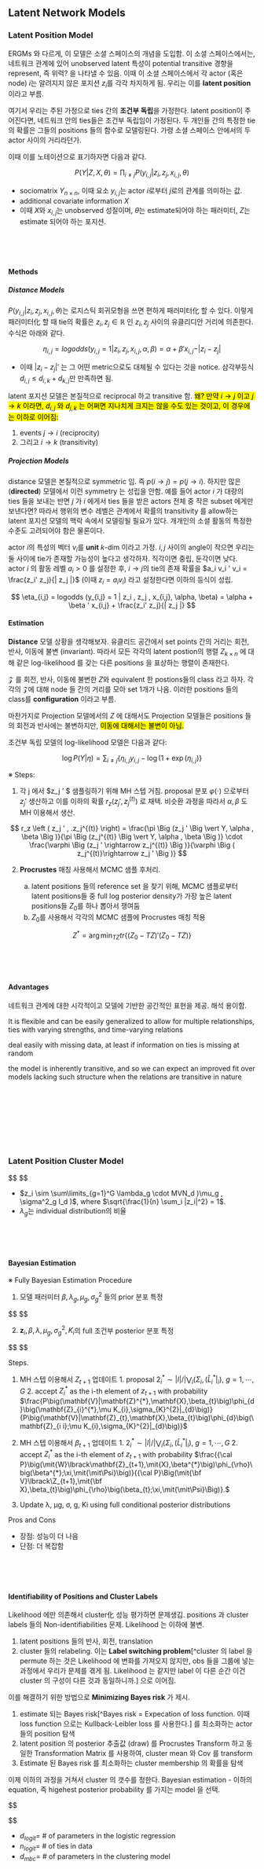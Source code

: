 ## Latent Network Models

### Latent Position Model


ERGMs 와 다르게, 이 모델은 소셜 스페이스의 개념을 도입함. 이 소셜 스페이스에서는, 네트워크 관계에 있어 unobserved latent 특성이 potential transitive 경향을 represent, 즉 위력? 을 나타낼 수 있음. 이때 이 소셜 스페이스에서 각 actor (혹은 node) $i$는 알려지지 않은 포지션 $z_i$를 각각 차지하게 됨. 우리는 이를 **latent position** 이라고 부름.

여기서 우리는 주된 가정으로 ties 간의 **조건부 독립**을 가정한다. latent position이 주어진다면, 네트워크 안의 ties들은 조건부 독립임이 가정된다. 두 개인들 간의 특정한 tie의 확률은 그들의 positions 들의 함수로 모델링된다. 가령 소셜 스페이스 안에서의 두 actor 사이의 거리라던가.


이때 이를 노테이션으로 표기하자면 다음과 같다.

$$
P(Y | Z, X, \theta) = \prod_{i \not = j} P(y_{i,j} | z_i , z_j , x_{i,j}, \theta)
$$

- sociomatrix $Y_{n \times n}$, 이때 요소 $y_{i,j}$는 actor $i$로부터 $j$로의 관계를 의미하는 값.
- additional covariate information $X$
- 이때 $X$와 $x_{i,j}$는 unobserved 성질이며, $\theta$는 estimate되어야 하는 패러미터, $Z$는 estimate 되어야 하는 포지션.


<br>
<br>
<br>


#### Methods

##### Distance Models

$P(y_{i,j} | z_i , z_j , x_{i,j}, \theta)$는 로지스틱 회귀모형을 쓰면 편하게 패러미터化 할 수 있다. 이렇게 패러미터化 할 때 tie의 확률은 $z_i , z_j \in \mathbb R$ 인 $z_i , z_j$ 사이의 유클리디안 거리에 의존한다. 수식은 아래와 같다.

$$
\eta_{i,j} = logodds (y_{i,j} = 1 | z_i , z_j , x_{i,j}, \alpha, \beta) = \alpha + \beta ' x_{i,j} - |z_i - z_j |
$$

- 이때 $|z_i - z_j |'$ 는 그 어떤 metric으로도 대체될 수 있다는 것을 notice. 삼각부등식 $d_{i,j} \le d_{i,k} + d_{k,j}$만 만족하면 됨. 

latent 포지션 모델은 본질적으로 reciprocal 하고 transitive 함. <mark>왜? 만약 $i \rightarrow j$ 이고 $j \rightarrow k$ 이라면, $d_{i,j}$ 와 $d_{j,k}$ 는 어쩌면 지나치게 크지는 않을 수도 있는 것이고, 이 경우에는 이하로 이어짐: </mark>

1. events $j \rightarrow i$ (reciprocity)
2. 그리고 $i \rightarrow k$ (transitivity)



##### Projection Models

distance 모델은 본질적으로 symmetric 임. 즉 $p(i → j) = p(j → i)$. 하지만 많은 (**directed**) 모델에서 이런 symmetry 는 성립을 안함. 예를 들어 actor $i$ 가 대량의 ties 들을 보내는 반면 $j$ 가 $i$ 에게서 ties 들을 받은 actors 전체 중 작은 subset 에게만 보낸다면? 따라서 행위의 변수 레벨은 관계에서 확률의 transitivity 를 allow하는 latent 포지션 모델의 맥락 속에서 모델링될 필요가 있다. 개개인의 소셜 활동의 특정한 수준도 고려되어야 함은 물론이다.

actor $i$의 특성의 벡터 $v_i$를 **unit** $k$-dim 이라고 가정. $i,j$ 사이의 angle이 작으면 우리는 둘 사이에 tie가 존재할 가능성이 높다고 생각하자. 직각이면 중립, 둔각이면 낮다. actor $i$ 의 활동 레벨 $a_i >0$ 를 설정한 후, $i→j$의 tie의 존재 확률을 $a_i v_i ' v_i = \frac{z_i' z_j}{| z_j |}$ (이때 $z_i = a_i v_i$) 라고 설정한다면 이하의 등식이 성립.


$$
\eta_{i,j} = logodds (y_{i,j} = 1 | z_i , z_j , x_{i,j}, \alpha, \beta) = \alpha + \beta ' x_{i,j} + \frac{z_i' z_j}{| z_j |}
$$

#### Estimation

**Distance** 모델 상황을 생각해보자. 유클리드 공간에서 set points 간의 거리는 회전, 반사, 이동에 불변 (invariant). 따라서 모든 각각의 latent postion의 행렬 $Z_{k \times n}$ 에 대해 같은 log-likelihood 를 갖는 다른 positions 을 표상하는 행렬이 존재한다.  

$\mathcal Z$ 를 회전, 반사, 이동에 불변한 $Z$와 equivalent 한 postions들의 class 라고 하자. 각각의 $\mathcal Z$에 대해 node 들 간의 거리를 모아 set 1개가 나옴. 이러한 positions 들의 class를 **configuration** 이라고 부름. 

마찬가지로 Projection 모델에서의 $Z$ 에 대해서도 Projection 모델들은 positions 들의 회전과 반사에는 불변하지만, <mark>이동에 대해서는 불변이 아님.</mark>

조건부 독립 모델의 log-likelihood 모델은 다음과 같다:

$$
\log P(Y | \eta ) = \sum_{i \not = j} \Big \{  \eta_{i,j}y_{i,j} - \log (1+\exp(\eta_{i,j})
\Big \}
$$

※ Steps:

1. 각 j 에서 $z_j ' $ 샘플링하기 위해 MH 스텝 거침. proposal 분포 $\varphi(\cdot)$ 으로부터 $z_j'$ 생산하고 이를 이하의 확률 $r_z \left ( z_j ' , z_j^{(t)} \right)$ 로 채택. 비슷환 과정을 따라서 $\alpha, \beta$ 도 MH 이용해서 생산.

$$
r_z \left ( z_j ' , .z_j^{(t)} \right)
= \frac{\pi \Big (z_j '  \Big \vert Y, \alpha , \beta \Big )}{\pi \Big (z_j^{(t)}  \Big \vert Y, \alpha , \beta \Big )}
\cdot
\frac{\varphi \Big (z_j ' \rightarrow z_j^{(t)} \Big )}{\varphi \Big ( z_j^{(t)}\rightarrow z_j ' \Big )}
$$


2. **Procrustes** 매칭 사용해서 MCMC 샘플 후처리.

	a. latent positions 들의 reference set 을 찾기 위해, MCMC 샘플로부터 latent positions들 중 full log posterior density가 가장 높은 latent positions들 $Z_0$를 하나 뽑아서 쟁여둠
	b. $Z_0$를 사용해서 각각의 MCMC 샘플에 Procrustes 매칭 적용

$$
Z^\ast  = \arg \min_{TZ} tr \Big \{ (Z_0 - TZ) ' (Z_0 - TZ) \Big \}
$$


<br>
<br>
<br>



#### Advantages

네트워크 관계에 대한 시각적이고 모델에 기반한 공간적인 표현을 제공. 해석 용이함. 

It is flexible and can be easily generalized to allow for multiple relationships, ties with varying strengths, and time-varying relations

deal easily with missing data, at least if information on ties is missing at random

the model is inherently transitive, and so we can expect an improved fit over models lacking such structure when the relations are transitive in nature





<br>
<br>
<br>






<br>
<br>
<br>







### Latent Position Cluster Model

$$
\begin{align}


\log \frac{P(y_{i, j} = 1\Big | z_i , z_j , x_{i,j}, \beta)}{1 - P(y_{i, j} = 1 \Big | z_i , z_j , x_{i,j}, \beta)} &= \beta_0 ' x_{i,j} - \beta_1 |z_i - z_j |

\\

P(Y | Z, X, \beta) &= \prod_{i \not = j} P(y_{i, j} \Big | z_i , z_j , x_{i,j}, \beta) \tag{Likelihood}


\end{align}
$$

- $z_i \sim \sum\limits_{g=1}^G \lambda_g \cdot MVN_d )\mu_g , \sigma^2_g I_d )$, where $\sqrt{\frac{1}{n} \sum_i |z_i|^2} = 1$.
- $\lambda_g$는 individual distribution의 비율



<br>
<br>
<br>



#### Bayesian Estimation



※ Fully Bayesian Estimation Procedure

1. 모델 패러미터 $\beta, \lambda_g, \mu_g, \sigma_g^2$ 들의 prior 분포 특정

$$
\begin{align}

\beta &\sim MVN_p \left( \xi , \Psi \right)

\\

\lambda &\sim Dirichlet(\nu)

\\

\sigma^2_g &\sim \sigma_0^2 Inv- \chi_\alpha^2 && g = 1, \cdots, G

\\

\mu_g &\sim MVN_d \left( 0, \omega^2 \cdot I_d \right) && g = 1, \cdots, G


\end{align}
$$

2. $\mathbf z_i , \beta, \lambda, \mu_g  ,\sigma^2_g, K_i$의 full 조건부 posterior 분포 특정



$$
\begin{align}

{\bf z}_{i}\mid K_{i}=g,\mathrm{others}
&\sim
\phi_{d}\bigl({\bf z}_{i};\mu_{g},\sigma_{g}^{2}I_{d}\bigr)
\cdot
P\bigl(\bf V\mid Z,X,\beta\bigr),\quad 

&&i=1,\cdots\cdot,n,

\\

\beta\mid \bf{Z},\mathrm{others}
&\sim
\phi_{p}\Bigl(\beta;\xi,\Psi\Bigr)
\cdot
P\Bigl({Y}\mid\bf {Z},\bf {X},\beta\Bigr),

\\

\lambda\mid{\mathrm{others}}
&\sim
{Dirichlet\Big (m + \nu \Big)}

\\

\mu_{g}\mid\mathrm{others}
&\sim
MVN_{d}\left(\frac{m_{g}\bf z_{g}}{m_{g}+\sigma_{g}^{2}/\omega^{2}},\,\frac{\sigma_{g}^{2}}{m_{g}+\sigma_{g}^{2}/\omega^{2}}  \cdot I\right),\quad 

&&g=1,\cdot\cdot\cdot\cdot\cdot,G,


\\

\sigma_{g}^{2}\mid\mathrm{others}
&\sim
\left(\sigma_{0}^{2}+d s_{g}^{2}\right) \cdot \mathrm{Inv-}\chi^2_{\alpha + m_s d},

&&g=1\,,\cdot\cdot\cdot\,,\,\bar{G},


\\

P\Bigl(K_{i}=g \bigg | \mathrm{others}\Bigr)
&=
\frac{\lambda_{g}\phi_{d}\Bigl(z_{i};\mu_{g},\;\sigma_{g}^{2} \cdot I_{d}\Bigr)}
{\sum_{r=1}^{G}\lambda_{r}\phi_{d}\Bigl(z_{i};\mu_{r}, \; \sigma_{r}^{2} \cdot I_{d}\Bigr)},\quad 

&&g=1,\cdot\cdot\cdot,G.





\end{align}
$$




Steps.

  1. MH 스텝 이용해서 $Z_{t+1}$ 업데이트
    1. proposal $2_{i}^{\ast}\sim\left|l\right|/|\bigvee_{i}(\Sigma_{i},(\hat{L}_{i}^{\ast}|_{i})$, $g=1, \cdots, G$
    2. accept $Z_i^\ast$ as the i-th element of $z_{t+1}$ with probability $\frac{P\big(\mathbf{V}|\mathbf{Z}^{*},\mathbf{X},\beta_{t}\big)\phi_{d}\big(\mathbf{Z}_{i}^{*},\mu K_{i},\sigma_{K}^{2}|_{d}\big)}{P\big(\mathbf{V}|\mathbf{Z}_{t},\mathbf{X},\beta_{t}\big)\phi_{d}\big(\mathbf{Z}_{i i};\mu K_{i},\sigma_{K}^{2}|_{d}\big)}$
  
  2. MH 스텝 이용해서 $\beta_{t+1}$ 업데이트
    1. $2_{i}^{\ast}\sim\left|l\right|/|\bigvee_{i}(\Sigma_{i},(\hat{L}_{i}^{\ast}|_{i})$, $g=1, \cdots, G$
    2. accept $Z_i^\ast$ as the i-th element of $z_{t+1}$ with probability $\frac{{\cal P}\big(\mit{W}\lbrack\mathbf{Z}_{t+1},\mit{X},\beta^{*}\big)\phi_{\rho}\big(\beta^{*};\xi,\mit{\mit\Psi}\big)}{{\cal P}\Big(\mit{\bf V}\lbrack\Z_{t+1},\mit{\bf X},\beta_{t}\big)\phi_{\rho}\big(\beta_{t};\xi,\mit{\mit\Psi}\Big)}.$


  3. Update λ, µg, σ, g, Ki using full conditional posterior distributions

Pros and Cons

- 장점: 성능이 더 나음
- 단점: 더 복잡함







<br>
<br>
<br>








#### Identifiability of Positions and Cluster Labels


Likelihood 에만 의존해서 cluster化 성능 평가하면 문제생김. positions 과 cluster labels 들의 Non-identifiabilities 문제. Likelihood 는 이하에 불변.

1. latent positions 들의 반사, 회전, translation
2. cluster 들의 relabeling. 이는 **Label switching problem**[^cluster 의 label 을 permute 하는 것은 Likelihood 에 변화를 가져오지 않지만, obs 들을 그룹에 넣는 과정에서 우리가 문제를 겪게 됨. Likelihood 는 같지만 label 이 다른 순간 이건 cluster 의 구성이 다른 것과 동일하니까.] 으로 이어짐. 


이를 해결하기 위한 방법으로 **Minimizing Bayes risk** 가 제시.


1. estimate 되는 Bayes risk[^Bayes risk = Expecation of loss function. 이때 loss function 으로는 Kullback-Leibler loss 를 사용한다.] 를 최소화하는 actor 들의 position 탐색
2. latent position 의 posterior 추출값 (draw) 를 Procrustes Transform 하고 동일한 Transformation Matrix 를 사용하여, cluster mean 와 Cov 를 transform
3. Estimate 된 Bayes risk 를 최소화하는 cluster membership 의 확률을 탐색

이제 이하의 과정을 거쳐서 cluster 의 갯수를 정한다. Bayesian estimation - 이하의 equation, 즉 higehest posterior probability 를 가지는 model 을 선택.




$$
\begin{array}


&P(Y,{\hat{Z}}|G)

&=
&&\underbrace
{\int P(Y|{\hat{Z}},X,\beta)p(\beta)d\beta}
_{\substack{\text{integrated likelihood for the logistic regression} 
\\ \approx BIC_{lr}(\text{logistic regression})}}

&&\cdot 

&&\underbrace
{\int P({\hat{Z}}|\theta)p(\theta)d\theta}
_{\substack{\text{integrated likelihood for the mixture model} 
\\ \approx BIC_{mbc}(\text{mixture model})}}

\\

BIC &= &&BIC_{lr} &&+ &&BIC_{mbc}

\\

&= && \left \{ 2 \log \Big [ P \Big \{ Y \Big | \hat Z , X, \hat \beta ( \hat Z ) \Big \} \Big ] - d_{logit} \log (n_{logit}) \right \}

&& +

&& 

\left\{ 2 \log \Big [ P \Big \{ \hat Z \Big | \hat \theta ( \hat Z ) \Big \} \Big ] - d_{mbc} \log (n) \right \}

\end{array}
$$

- $d_{logit} =$ # of parameters in the logistic regression
- $n_{logit} =$ # of ties in data
- $d_{mbc} =$ # of parameters in the clustering model










